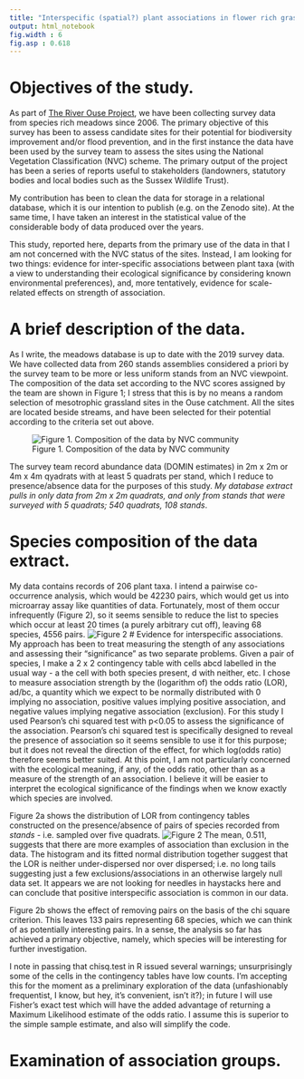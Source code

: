 ```yaml
---
title: "Interspecific (spatial?) plant associations in flower rich grasslands"
output: html_notebook
fig.width : 6
fig.asp : 0.618
---
```

# Objectives of the study.
As part of [The River Ouse Project](http://www.sussex.ac.uk/riverouse/), we have been collecting survey data from species rich meadows since 2006. The primary objective of this survey has been to assess candidate sites for their potential for biodiversity improvement and/or flood prevention, and in the first instance the data have been used by the survey team to assess the sites using the National Vegetation Classification (NVC) scheme. The  primary output of the project has been a series of reports useful to stakeholders (landowners, statutory bodies and local bodies such as the Sussex Wildlife Trust). 

My contribution has been to clean the data for storage in a relational database, which it is our intention to publish (e.g. on the Zenodo site). At the same time, I have taken an interest in the statistical value of the considerable body of data produced over the years. 

This study, reported here,  departs from the primary use of the data in that I am not concerned with the NVC status of the sites. Instead, I am looking for two things: evidence for inter-specific associations between plant taxa (with a view to understanding their ecological significance by considering known environmental preferences), and, more tentatively, evidence for scale-related effects on strength of association.

# A brief description of the data.
As I write, the meadows database is up to date with the 2019 survey data. We have collected data from 260 stands assemblies considered a priori by the survey team to be more or less uniform stands from an NVC viewpoint. The composition of the data set according to the NVC scores assigned by the team are shown in Figure 1; I stress that this is by no means a random selection of mesotrophic grassland sites in the Ouse catchment. All the sites are located beside streams, and have been selected for their potential according to the criteria set out above.

 ![Figure 1. Composition of the data by NVC community](C:/R/Git/graphs/nvc barplot.png) 

The survey team record abundance data (DOMIN estimates) in 2m x 2m or 4m x 4m qyadrats with at least 5 quadrats per stand, which I reduce to presence/absence data for the purposes of this study. *My database extract pulls in only data from 2m x 2m quadrats, and only from stands that were surveyed with 5 quadrats; 540 quadrats, 108 stands*.

# Species composition of the data extract.
My data contains records of 206 plant taxa. I intend a pairwise co-occurrence analysis, which would be 42230 pairs, which would get us into microarray assay like quantities of data. Fortunately, most of them occur infrequently (Figure 2), so it seems sensible to reduce the list to species which occur at least 20 times (a purely arbitrary cut off), leaving 68 species, 4556 pairs.
![Figure 2](C:/R/Git/graphs/species hits histogram.png)
# Evidence for interspecific associations.
My approach has been to treat measuring the stength of any associations and assessing their "significance" as two separate problems. Given a pair of species, I make a 2 x 2 contingency table with cells abcd labelled in the usual way - a the cell with both species present, d with neither, etc. I chose to measure association strength by the (logarithm of) the odds ratio (LOR), ad/bc, a quantity which we expect to be normally distributed with 0 implying no association, positive values implying positive association, and negative values implying negative association (exclusion). For this study I used Pearson's chi squared test with p<0.05 to assess the significance of the association. Pearson's chi squared test is specifically designed to reveal the presence of association so it seems sensible to use it for this purpose; but it does not reveal the direction of the effect, for which log(odds ratio) therefore seems better suited. At this point, I am not particularly concerned with the ecological meaning, if any, of the odds ratio, other than as a measure of the strength of an association. I believe it will be easier to interpret the ecological significance of the findings when we know exactly which species are involved.

Figure 2a shows the distribution of LOR from contingency tables constructed on the presence/absence of pairs of species recorded from *stands* - i.e. sampled over five quadrats. 
![Figure 2](C:/R/Git/graphs/LOR histograms.png)
The mean, 0.511, suggests that there are more examples of association than exclusion in the data. The histogram and its fitted normal distribution together suggest that the LOR is neither under-dispersed nor over dispersed; i.e. no long tails suggesting just a few exclusions/associations in an otherwise largely null data set. It appears we are not looking for needles in haystacks here and can conclude that positive interspecific association is common in our data.

Figure 2b shows the effect of removing pairs on the basis of the chi square criterion. This leaves 133 pairs representing 68 species, which we can think of as potentially interesting pairs. In a sense, the analysis so far has achieved a primary objective, namely, which species will be interesting for further investigation.

I note in passing that chisq.test in R issued several warnings; unsurprisingly some of the cells in the contingency tables have low counts. I'm accepting this for the moment as a preliminary exploration of the data (unfashionably frequentist, I know, but hey, it's convenient, isn't it?); in future I will use Fisher's exact test which will have the added advantage of returning a Maximum Likelihood estimate of the odds ratio. I assume this is superior to the simple sample estimate, and also will simplify the code.

# Examination of association groups.